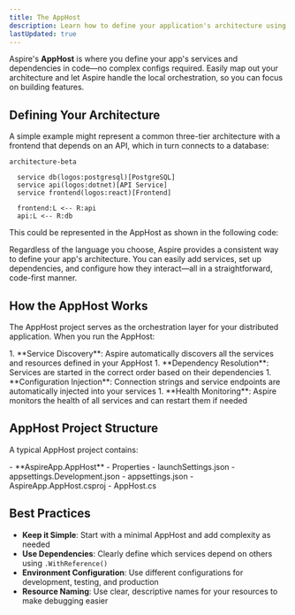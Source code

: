 ```yaml
---
title: The AppHost
description: Learn how to define your application's architecture using Aspire's AppHost.
lastUpdated: true
---
```



Aspire's **AppHost** is where you define your app's services and dependencies in code—no complex configs required. Easily map out your architecture and let Aspire handle the local orchestration, so you can focus on building features.

## Defining Your Architecture

A simple example might represent a common three-tier architecture with a frontend that depends on an API, which in turn connects to a database:

```mermaid
architecture-beta

  service db(logos:postgresql)[PostgreSQL]
  service api(logos:dotnet)[API Service]
  service frontend(logos:react)[Frontend]

  frontend:L <-- R:api
  api:L <-- R:db
```

This could be represented in the AppHost as shown in the following code:

<SimpleAppHostCode />

Regardless of the language you choose, Aspire provides a consistent way to define your app's architecture. You can easily add services, set up dependencies, and configure how they interact—all in a straightforward, code-first manner.

## How the AppHost Works

The AppHost project serves as the orchestration layer for your distributed application. When you run the AppHost:

<Steps>
1. **Service Discovery**: Aspire automatically discovers all the services and resources defined in your AppHost
1. **Dependency Resolution**: Services are started in the correct order based on their dependencies
1. **Configuration Injection**: Connection strings and service endpoints are automatically injected into your services
1. **Health Monitoring**: Aspire monitors the health of all services and can restart them if needed
</Steps>

## AppHost Project Structure

A typical AppHost project contains:

<FileTree>
- **AspireApp.AppHost**
    - Properties
      - launchSettings.json
    - appsettings.Development.json
    - appsettings.json
    - AspireApp.AppHost.csproj
    - AppHost.cs
</FileTree>

## Best Practices

- **Keep it Simple**: Start with a minimal AppHost and add complexity as needed
- **Use Dependencies**: Clearly define which services depend on others using `.WithReference()`
- **Environment Configuration**: Use different configurations for development, testing, and production
- **Resource Naming**: Use clear, descriptive names for your resources to make debugging easier
